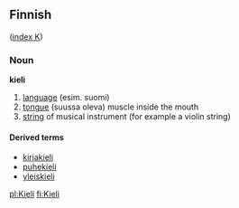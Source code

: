 ==Finnish==
([[Wiktionary:Finnish_index_k|index K]])

===Noun===
'''kieli'''

# [[language]] (esim. suomi)
# [[tongue]] (suussa oleva) muscle inside the mouth
# [[string]] of musical instrument (for example a violin string)

====Derived terms====
*[[kirjakieli]]
*[[puhekieli]]
*[[yleiskieli]]

[[pl:Kieli]]
[[fi:Kieli]]
